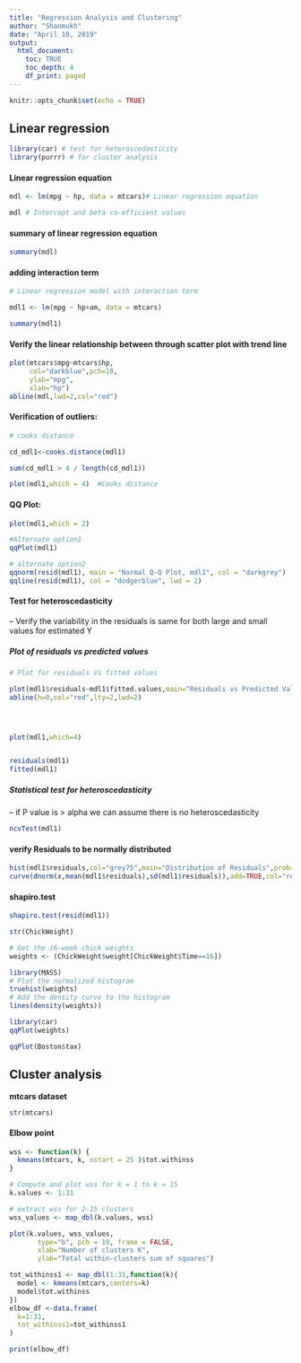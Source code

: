 ```yaml
---
title: "Regression Analysis and Clustering"
author: "Shanmukh"
date: "April 10, 2019"
output:
  html_document:
    toc: TRUE
    toc_depth: 4
    df_print: paged
---
```


```r
knitr::opts_chunk$set(echo = TRUE)
```

## Linear regression

```r

library(car) # test for heteroscedasticity
library(purrr) # for cluster analysis
```


#### Linear regression equation

```r
mdl <- lm(mpg ~ hp, data = mtcars)# Linear regression equation

mdl # Intercept and beta co-efficient values

```



#### summary of linear regression equation

```r
summary(mdl)
```



#### adding interaction term

```r
# Linear regression model with interaction term

mdl1 <- lm(mpg ~ hp+am, data = mtcars)

summary(mdl1)

```

#### Verify the linear relationship between through scatter plot with trend line

```r

plot(mtcars$mpg~mtcars$hp,
     col="darkblue",pch=18,
     ylab="mpg",
     xlab="hp")
abline(mdl,lwd=2,col="red")
```

#### Verification of outliers:

```r
# cooks distance

cd_mdl1<-cooks.distance(mdl1)

sum(cd_mdl1 > 4 / length(cd_mdl1))

plot(mdl1,which = 4)  #Cooks distance

```

#### QQ Plot:

```r
plot(mdl1,which = 2)

#Alternate option1
qqPlot(mdl1)

# alternate option2
qqnorm(resid(mdl1), main = "Normal Q-Q Plot, mdl1", col = "darkgrey")
qqline(resid(mdl1), col = "dodgerblue", lwd = 2)
```




#### Test for heteroscedasticity

-- Verify the variability in the residuals is same for both large and small values for estimated Y

##### Plot of residuals vs predicted values

```r

# Plot for residuals Vs fitted values

plot(mdl1$residuals~mdl1$fitted.values,main="Residuals vs Predicted Values")
abline(h=0,col="red",lty=2,lwd=2) 




plot(mdl1,which=4)


residuals(mdl1)
fitted(mdl1)

```

#####	Statistical test for heteroscedasticity

-- if P value is > alpha we can assume there is no heteroscedasticity

```r
ncvTest(mdl1)
```

#### verify Residuals to be normally distributed

```r
hist(mdl1$residuals,col="grey75",main="Distribution of Residuals",prob=TRUE)
curve(dnorm(x,mean(mdl1$residuals),sd(mdl1$residuals)),add=TRUE,col="red")
```

#### shapiro.test

```r

shapiro.test(resid(mdl1))
```

```r
str(ChickWeight)

# Get the 16-week chick weights
weights <- (ChickWeight$weight[ChickWeight$Time==16])

library(MASS)
# Plot the normalized histogram
truehist(weights)
# Add the density curve to the histogram
lines(density(weights))

library(car)
qqPlot(weights)

qqPlot(Boston$tax)

```



## Cluster analysis

**mtcars dataset**
```r
str(mtcars)
```


#### Elbow point

```r
wss <- function(k) {
  kmeans(mtcars, k, nstart = 25 )$tot.withinss
}

# Compute and plot wss for k = 1 to k = 15
k.values <- 1:31

# extract wss for 2-15 clusters
wss_values <- map_dbl(k.values, wss)

plot(k.values, wss_values,
       type="b", pch = 19, frame = FALSE, 
       xlab="Number of clusters K",
       ylab="Total within-clusters sum of squares")


```



```r


tot_withinss1 <- map_dbl(1:31,function(k){
  model <- kmeans(mtcars,centers=k)
  model$tot.withinss
})
elbow_df <-data.frame(
  k=1:31,
  tot_withinss1=tot_withinss1
)

print(elbow_df)


```

